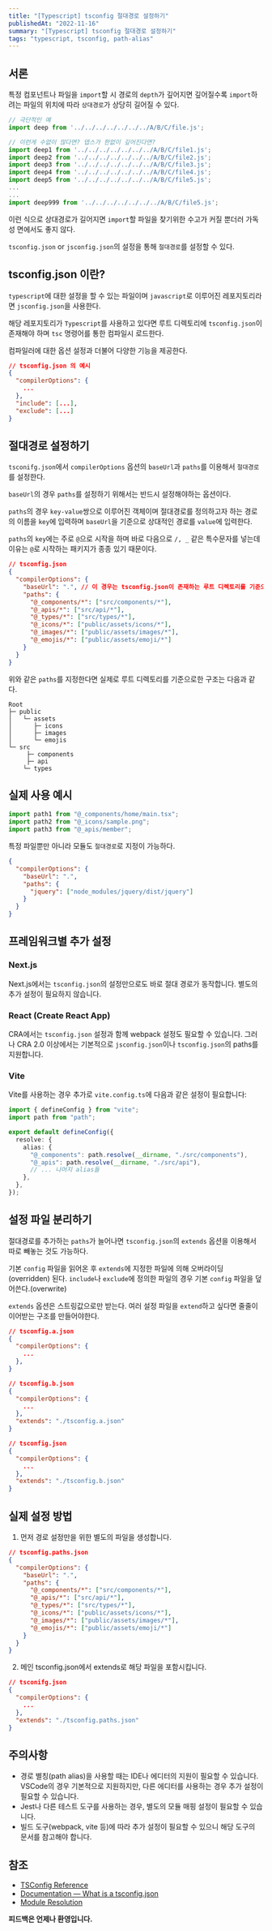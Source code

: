 ```yaml
---
title: "[Typescript] tsconfig 절대경로 설정하기"
publishedAt: "2022-11-16"
summary: "[Typescript] tsconfig 절대경로 설정하기"
tags: "typescript, tsconfig, path-alias"
---
```


## 서론

특정 컴포넌트나 파일을 `import`할 시 경로의 `depth`가 깊어지면 깊어질수록 `import`하려는 파일의 위치에 따라 `상대경로`가 상당히 길어질 수 있다.

```js
// 극단적인 예
import deep from '../../../../../../../A/B/C/file.js';

// 이런게 수없이 많다면? 뎁스가 한없이 깊어진다면?
import deep1 from '../../../../../../../A/B/C/file1.js';
import deep2 from '../../../../../../../A/B/C/file2.js';
import deep3 from '../../../../../../../A/B/C/file3.js';
import deep4 from '../../../../../../../A/B/C/file4.js';
import deep5 from '../../../../../../../A/B/C/file5.js';
...
...
import deep999 from '../../../../../../../A/B/C/file5.js';
```

이런 식으로 상대경로가 길어지면 `import`할 파일을 찾기위한 수고가 커질 뿐더러 가독성 면에서도 좋지 않다.

`tsconfig.json` or `jsconfig.json`의 설정을 통해 `절대경로`를 설정할 수 있다.

## tsconfig.json 이란?

`typescript`에 대한 설정을 할 수 있는 파일이며 `javascript`로 이루어진 레포지토리라면 `jsconfig.json`을 사용한다.

해당 레포지토리가 `Typescript`를 사용하고 있다면 루트 디렉토리에 `tsconfig.json`이 존재해야 하며 `tsc` 명령어를 통한 컴파일시 로드한다.

컴파일러에 대한 옵션 설정과 더불어 다양한 기능을 제공한다.

```json
// tsconfig.json 의 예시
{
  "compilerOptions": {
    ...
  },
  "include": [...],
  "exclude": [...]
}
```

## 절대경로 설정하기

`tsconifg.json`에서 `compilerOptions` 옵션의 `baseUrl`과 `paths`를 이용해서 `절대경로`를 설정한다.

`baseUrl`의 경우 `paths`를 설정하기 위해서는 반드시 설정해야하는 옵션이다.

`paths`의 경우 `key-value`쌍으로 이루어진 객체이며 절대경로를 정의하고자 하는 경로의 이름을 `key`에 입력하며 `baseUrl`을 기준으로 상대적인 경로를 `value`에 입력한다.

`paths`의 `key`에는 주로 `@`으로 시작을 하며 바로 다음으로 `/, _` 같은 특수문자를 넣는데 이유는 `@`로 시작하는 패키지가 종종 있기 때문이다.

```json
// tsconfig.json
{
  "compilerOptions": {
    "baseUrl": ".", // 이 경우는 tsconfig.json이 존재하는 루트 디렉토리를 기준으로 삼는다.
    "paths": {
      "@_components/*": ["src/components/*"],
      "@_apis/*": ["src/api/*"],
      "@_types/*": ["src/types/*"],
      "@_icons/*": ["public/assets/icons/*"],
      "@_images/*": ["public/assets/images/*"],
      "@_emojis/*": ["public/assets/emoji/*"]
    }
  }
}
```

위와 같은 `paths`를 지정한다면 실제로 루트 디렉토리를 기준으로한 구조는 다음과 같다.

```
Root
├─ public
│   └─ assets
│      ├─ icons
│      ├─ images
│      └─ emojis
└─ src
     ├─ components
     ├─ api
    └─ types
```

## 실제 사용 예시

```js
import path1 from "@_components/home/main.tsx";
import path2 from "@_icons/sample.png";
import path3 from "@_apis/member";
```

특정 파일뿐만 아니라 모듈도 `절대경로`로 지정이 가능하다.

```json
{
  "compilerOptions": {
    "baseUrl": ".",
    "paths": {
      "jquery": ["node_modules/jquery/dist/jquery"]
    }
  }
}
```

## 프레임워크별 추가 설정

### Next.js

Next.js에서는 `tsconfig.json`의 설정만으로도 바로 절대 경로가 동작합니다. 별도의 추가 설정이 필요하지 않습니다.

### React (Create React App)

CRA에서는 `tsconfig.json` 설정과 함께 webpack 설정도 필요할 수 있습니다. 그러나 CRA 2.0 이상에서는 기본적으로 `jsconfig.json`이나 `tsconfig.json`의 paths를 지원합니다.

### Vite

Vite를 사용하는 경우 추가로 `vite.config.ts`에 다음과 같은 설정이 필요합니다:

```typescript
import { defineConfig } from "vite";
import path from "path";

export default defineConfig({
  resolve: {
    alias: {
      "@_components": path.resolve(__dirname, "./src/components"),
      "@_apis": path.resolve(__dirname, "./src/api"),
      // ... 나머지 alias들
    },
  },
});
```

## 설정 파일 분리하기

절대경로를 추가하는 `paths`가 늘어나면 `tsconfig.json`의 `extends` 옵션을 이용해서 따로 빼놓는 것도 가능하다.

기본 `config` 파일을 읽어온 후 `extends`에 지정한 파일에 의해 오버라이딩(overridden) 된다. `include`나 `exclude`에 정의한 파일의 경우 기본 `config` 파일을 덮어쓴다.(overwrite)

`extends` 옵션은 스트링값으로만 받는다. 여러 설정 파일을 `extend`하고 싶다면 줄줄이 이어받는 구조를 만들어야한다.

```json
// tsconfig.a.json
{
  "compilerOptions": {
    ...
  },
}

// tsconfig.b.json
{
  "compilerOptions": {
    ...
  },
  "extends": "./tsconfig.a.json"
}

// tsconfig.json
{
  "compilerOptions": {
    ...
  },
  "extends": "./tsconfig.b.json"
}
```

## 실제 설정 방법

1. 먼저 경로 설정만을 위한 별도의 파일을 생성합니다.

```json
// tsconfig.paths.json
{
  "compilerOptions": {
    "baseUrl": ".",
    "paths": {
      "@_components/*": ["src/components/*"],
      "@_apis/*": ["src/api/*"],
      "@_types/*": ["src/types/*"],
      "@_icons/*": ["public/assets/icons/*"],
      "@_images/*": ["public/assets/images/*"],
      "@_emojis/*": ["public/assets/emoji/*"]
    }
  }
}
```

2. 메인 tsconfig.json에서 extends로 해당 파일을 포함시킵니다.

```json
// tsconifg.json
{
  "compilerOptions": {
    ...
  },
  "extends": "./tsconfig.paths.json"
}
```

## 주의사항

- 경로 별칭(path alias)을 사용할 때는 IDE나 에디터의 지원이 필요할 수 있습니다. VSCode의 경우 기본적으로 지원하지만, 다른 에디터를 사용하는 경우 추가 설정이 필요할 수 있습니다.
- Jest나 다른 테스트 도구를 사용하는 경우, 별도의 모듈 매핑 설정이 필요할 수 있습니다.
- 빌드 도구(webpack, vite 등)에 따라 추가 설정이 필요할 수 있으니 해당 도구의 문서를 참고해야 합니다.

## 참조

- [TSConfig Reference](https://www.typescriptlang.org/tsconfig)
- [Documentation — What is a tsconfig.json](https://www.typescriptlang.org/ko/docs/handbook/tsconfig-json.html)
- [Module Resolution](https://www.typescriptlang.org/docs/handbook/module-resolution.html)

**피드백은 언제나 환영입니다.**
